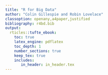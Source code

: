 ```yaml
---
title: "R for Big Data"
author: "Colin Gillespie and Robin Lovelace"
classoption: openany,a4paper,justified
bibliography: r4bd.bib
output:
  rticles::tufte_ebook:
    toc: true
    latex_engine: pdflatex
    toc_depth: 1
    number_sections: true
    keep_tex: true
    includes:
       in_header: in_header.tex
---
```

